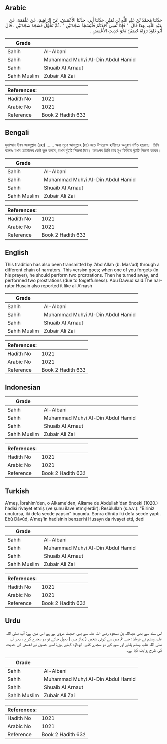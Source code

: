 ## Arabic


<div dir="rtl" lang="ar" style={{fontSize:'larger',backgroundColor:'#f8f9fa',padding:20}}>
حَدَّثَنَا مُحَمَّدُ بْنُ عَبْدِ اللَّهِ بْنِ نُمَيْرٍ، حَدَّثَنَا أَبِي، حَدَّثَنَا الأَعْمَشُ، عَنْ إِبْرَاهِيمَ، عَنْ عَلْقَمَةَ، عَنْ عَبْدِ اللَّهِ، بِهَذَا قَالَ ‏ "‏ فَإِذَا نَسِيَ أَحَدُكُمْ فَلْيَسْجُدْ سَجْدَتَيْنِ ‏"‏ ‏.‏ ثُمَّ تَحَوَّلَ فَسَجَدَ سَجْدَتَيْنِ ‏.‏ قَالَ أَبُو دَاوُدَ رَوَاهُ حُصَيْنٌ نَحْوَ حَدِيثِ الأَعْمَشِ ‏.‏
</div>
<div style={{backgroundColor:'#f8f9fa',padding:20, marginBottom: 10}}><table> <thead> <tr> <th>Grade</th> <th></th> </tr> </thead> <tbody> <tr><td>Sahih</td><td>Al-Albani</td></tr><tr><td>Sahih</td><td>Muhammad Muhyi Al-Din Abdul Hamid</td></tr><tr><td>Sahih</td><td>Shuaib Al Arnaut</td></tr><tr><td>Sahih Muslim</td><td>Zubair Ali Zai</td></tr></tbody></table><table> <thead> <tr> <th>References:</th> <th></th> </tr> </thead> <tbody><tr><td>Hadith No</td><td>1021</td></tr><tr><td>Arabic No</td><td>1021</td></tr><tr><td>Reference</td><td>Book 2 Hadith 632</td></tr></tbody></table></div>

## Bengali


<div dir="ltr" lang="bn" style={{fontSize:'larger',backgroundColor:'#f8f9fa',padding:20}}>
মুহাম্মাদ ইবন আবদুল্লাহ (রহঃ) ...... অন্য সূত্রে আবদুল্লাহ (রাঃ) হতে উপরোক্ত হাদীছের অনুরূপ বর্ণিত হয়েছে। তিনি বলেনঃ যখন তোমাদের কেউ ভুল করবে, তখন দুইটি সিজদা দিবে। অতঃপর তিনি তার মুখ ফিরিয়ে দুইটি সিজদা করেন।
</div>
<div style={{backgroundColor:'#f8f9fa',padding:20, marginBottom: 10}}><table> <thead> <tr> <th>Grade</th> <th></th> </tr> </thead> <tbody> <tr><td>Sahih</td><td>Al-Albani</td></tr><tr><td>Sahih</td><td>Muhammad Muhyi Al-Din Abdul Hamid</td></tr><tr><td>Sahih</td><td>Shuaib Al Arnaut</td></tr><tr><td>Sahih Muslim</td><td>Zubair Ali Zai</td></tr></tbody></table><table> <thead> <tr> <th>References:</th> <th></th> </tr> </thead> <tbody><tr><td>Hadith No</td><td>1021</td></tr><tr><td>Arabic No</td><td>1021</td></tr><tr><td>Reference</td><td>Book 2 Hadith 632</td></tr></tbody></table></div>

## English


<div dir="ltr" lang="en" style={{fontSize:'larger',backgroundColor:'#f8f9fa',padding:20}}>
This tradition has also been transmitted by ‘Abd Allah (b. Mas’ud) through a different chain of narrators. This version goes; when one of you forgets (in his prayer), he should perform two prostrations. Then he turned away, and performed two prostrations (due to forgetfulness). Abu Dawud said:The narrator Husain also reported it like al-A'mash
</div>
<div style={{backgroundColor:'#f8f9fa',padding:20, marginBottom: 10}}><table> <thead> <tr> <th>Grade</th> <th></th> </tr> </thead> <tbody> <tr><td>Sahih</td><td>Al-Albani</td></tr><tr><td>Sahih</td><td>Muhammad Muhyi Al-Din Abdul Hamid</td></tr><tr><td>Sahih</td><td>Shuaib Al Arnaut</td></tr><tr><td>Sahih Muslim</td><td>Zubair Ali Zai</td></tr></tbody></table><table> <thead> <tr> <th>References:</th> <th></th> </tr> </thead> <tbody><tr><td>Hadith No</td><td>1021</td></tr><tr><td>Arabic No</td><td>1021</td></tr><tr><td>Reference</td><td>Book 2 Hadith 632</td></tr></tbody></table></div>

## Indonesian


<div dir="ltr" lang="id" style={{fontSize:'larger',backgroundColor:'#f8f9fa',padding:20}}>

</div>
<div style={{backgroundColor:'#f8f9fa',padding:20, marginBottom: 10}}><table> <thead> <tr> <th>Grade</th> <th></th> </tr> </thead> <tbody> <tr><td>Sahih</td><td>Al-Albani</td></tr><tr><td>Sahih</td><td>Muhammad Muhyi Al-Din Abdul Hamid</td></tr><tr><td>Sahih</td><td>Shuaib Al Arnaut</td></tr><tr><td>Sahih Muslim</td><td>Zubair Ali Zai</td></tr></tbody></table><table> <thead> <tr> <th>References:</th> <th></th> </tr> </thead> <tbody><tr><td>Hadith No</td><td>1021</td></tr><tr><td>Arabic No</td><td>1021</td></tr><tr><td>Reference</td><td>Book 2 Hadith 632</td></tr></tbody></table></div>

## Turkish


<div dir="ltr" lang="tr" style={{fontSize:'larger',backgroundColor:'#f8f9fa',padding:20}}>
A'meş, İbrahim'den, o Alkame'den, Alkame de Abdullah'dan önceki (1020.) hadisi rivayet etmiş (ve şunu ilave etmişlerdir): Resûlullah (s.a.v.): “Biriniz unutursa, iki defa secde yapsın" buyurdu. Sonra dönüp iki defa secde yaptı. Ebû Dâvûd, A'meş'in hadisinin benzerini Husayn da rivayet etti, dedi
</div>
<div style={{backgroundColor:'#f8f9fa',padding:20, marginBottom: 10}}><table> <thead> <tr> <th>Grade</th> <th></th> </tr> </thead> <tbody> <tr><td>Sahih</td><td>Al-Albani</td></tr><tr><td>Sahih</td><td>Muhammad Muhyi Al-Din Abdul Hamid</td></tr><tr><td>Sahih</td><td>Shuaib Al Arnaut</td></tr><tr><td>Sahih Muslim</td><td>Zubair Ali Zai</td></tr></tbody></table><table> <thead> <tr> <th>References:</th> <th></th> </tr> </thead> <tbody><tr><td>Hadith No</td><td>1021</td></tr><tr><td>Arabic No</td><td>1021</td></tr><tr><td>Reference</td><td>Book 2 Hadith 632</td></tr></tbody></table></div>

## Urdu


<div dir="rtl" lang="ur" style={{fontSize:'larger',backgroundColor:'#f8f9fa',padding:20}}>
اس سند سے بھی عبداللہ بن مسعود رضی اللہ عنہ سے یہی حدیث مروی ہے ہے اس میں ہے: آپ صلی اللہ علیہ وسلم نے فرمایا: جب تم میں سے کوئی شخص ( نماز میں ) بھول جائے تو دو سجدے کرے ، پھر آپ صلی اللہ علیہ وسلم پلٹے اور سہو کے دو سجدے کئے۔ ابوداؤد کہتے ہیں: اسے حصین نے اعمش کی حدیث کی طرح روایت کیا ہے۔
</div>
<div style={{backgroundColor:'#f8f9fa',padding:20, marginBottom: 10}}><table> <thead> <tr> <th>Grade</th> <th></th> </tr> </thead> <tbody> <tr><td>Sahih</td><td>Al-Albani</td></tr><tr><td>Sahih</td><td>Muhammad Muhyi Al-Din Abdul Hamid</td></tr><tr><td>Sahih</td><td>Shuaib Al Arnaut</td></tr><tr><td>Sahih Muslim</td><td>Zubair Ali Zai</td></tr></tbody></table><table> <thead> <tr> <th>References:</th> <th></th> </tr> </thead> <tbody><tr><td>Hadith No</td><td>1021</td></tr><tr><td>Arabic No</td><td>1021</td></tr><tr><td>Reference</td><td>Book 2 Hadith 632</td></tr></tbody></table></div>